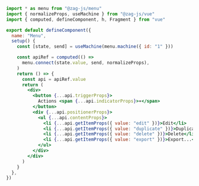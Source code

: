 ```jsx
import * as menu from "@zag-js/menu"
import { normalizeProps, useMachine } from "@zag-js/vue"
import { computed, defineComponent, h, Fragment } from "vue"

export default defineComponent({
  name: "Menu",
  setup() {
    const [state, send] = useMachine(menu.machine({ id: "1" }))

    const apiRef = computed(() =>
      menu.connect(state.value, send, normalizeProps),
    )
    return () => {
      const api = apiRef.value
      return (
        <div>
          <button {...api.triggerProps}>
            Actions <span {...api.indicatorProps}>▾</span>
          </button>
          <div {...api.positionerProps}>
            <ul {...api.contentProps}>
              <li {...api.getItemProps({ value: "edit" })}>Edit</li>
              <li {...api.getItemProps({ value: "duplicate" })}>Duplicate</li>
              <li {...api.getItemProps({ value: "delete" })}>Delete</li>
              <li {...api.getItemProps({ value: "export" })}>Export...</li>
            </ul>
          </div>
        </div>
      )
    }
  },
})
```
